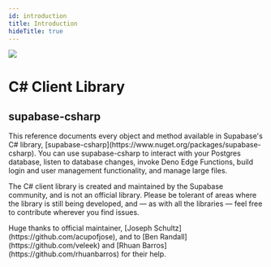 ```yaml
---
id: introduction
title: Introduction
hideTitle: true
---
```


<div className="flex items-start gap-6 not-prose" id="introduction">
  <img src="/docs/img/icons/menu/reference-csharp.svg" className="w-8 h-8 rounded" />
  <div className="flex flex-col gap-2">
    <h1 className="text-3xl text-scale-1200 m-0">C# Client Library</h1>
    <h2 className="text-base font-mono text-scale-1100">supabase-csharp</h2>
  </div>
</div>

<div className="max-w-xl">
  This reference documents every object and method available in Supabase's C# library,
  [supabase-csharp](https://www.nuget.org/packages/supabase-csharp). You can use supabase-csharp to
  interact with your Postgres database, listen to database changes, invoke Deno Edge Functions,
  build login and user management functionality, and manage large files.
</div>

<div className="max-w-xl bg-slate-300 px-4 py-2 rounded-md">
  <p>The C# client library is created and maintained by the Supabase community, and is not an official library. Please be tolerant of areas where the library is still being developed, and — as with all the libraries — feel free to contribute wherever you find issues.</p>

<p>
  Huge thanks to official maintainer, [Joseph Schultz](https://github.com/acupofjose), and to [Ben
  Randall](https://github.com/veleek) and [Rhuan Barros](https://github.com/rhuanbarros) for their
  help.
</p>

</div>
